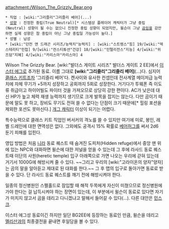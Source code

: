 attachment:/Wilson_The_Grizzly_Bear.png

 * 직업 : [wiki:"그리즐리"그리즐리 베어](...)
 * [[성향]] : 진정한 중립(True Neutral)[* 시스템상 플레이어 캐릭터가 그냥 중립(Neutral) 성향이 될 수는 없으니 진정한 중립 성향이 되었지만, 윌슨이 그냥 [[곰]]임을 감안하면 실제 성향은 참 중립이 아닌 그냥 중립일 가능성이 높다.]
 * 성별 : 남성
 * [wiki:"던전 앤 드래곤 시리즈/능력치"능력치] : [wiki:"스트렝스"힘] 19/[wiki:"덱스테리티"민첩] 9/[wiki:"컨스티튜션"건강] 18/[wiki:"인텔리전스"지능] 4/[wiki:"위즈덤"지혜] 4/[wiki:"카리스마"카리스마] 4

Wilson The Grizzly Bear. [wiki:"발더스 게이트 시리즈" 발더스 게이트 2 EE]에서 [[이스터 에그]]로 추가된 동료. 이름 그대로 '''[wiki:"그리즐리"그리즐리 베어]'''(...)다. 심지어 [[클래스 키트]]조차 '그리즐리 베어'다. 켄사이와 유사한 컨셉인데 전사계열 메이저급 능력치에 자체 무기가 +5까지 성장하고 공회까지 5회로 성장한다. 거기다가 투웨폰 즉 이도류 취급이고 하이어빌도 파이터 것을 가져오므로 상당히 강한 편이다. AC가 낮은데 대신 HP가 높고 체력 재생 능력까지 생기므로 크게 발목을 잡지는 않는다. 다만 곰이기 때문에 말도 못 하고, 장비도 무기도 전혀 쓸 수 없다는 단점이 크기 때문에[* 힐링 포션을 제외한 포션도 못마신다.] [[개그 캐릭터]] 이상이 되기는 어렵다.

특수능력으로 클래스 키트 직업인 버서커의 격노를 쓸 수 있지만 여기에 미로, 봉인, 레벨 드레인에 대한 면역성은 없다. 그외에도 공격시 15% 확률로 [[베어허그]]를 써서 2d6 둔기 피해를 입힌다.  

영입 방법은 처음 [[니라]] 동료 퀘스트 때 숨겨진 도피처(Hidden refuge)에서 중앙 맨 위에 있는 NPC와 대화하면 윌슨에 대한 저널을 얻을 수 있는데 그 후에 라사드 동료 퀘스트때 이단의 사원(heretic temple) 입구 아래쪽으로 가면 나오는 우리에 갇혀 있는데 거기서 1000G에 해방시켜 줄 수 있다. ~~그리고 우리의 [wiki:"고라이온의 양자"양자]는 곰의 말을 알아듣고 제대로 된 대화를 한다.~~ 그 후 맵의 입구로 돌아가면 동료로 받을 수 있다. 단 라사드 동료 퀘스트를 깨기 전에 해방시켜야 한다. 

일종의 정신병원인 스펠홀드로 잠입할 때 해적 두목에게 자신이 미쳤으므로 정신병원에 가야 한다는 걸 납득시켜야 하는 장면이 있는데, 이 부분에서 윌슨이 동료로 있다면 자기가 미치지 않고서 곰을 데리고 다니겠냐고 말해서 들어갈 수 있다(...). 다른 대안은 [[민스크]].

이스터 에그성 동료이긴 하지만 일단 BG2EE에 등장하는 동료인 만큼, 윌슨을 데리고 [[멜리산]]과의 최종결전을 끝내면 후일담을 볼 수 있다.
